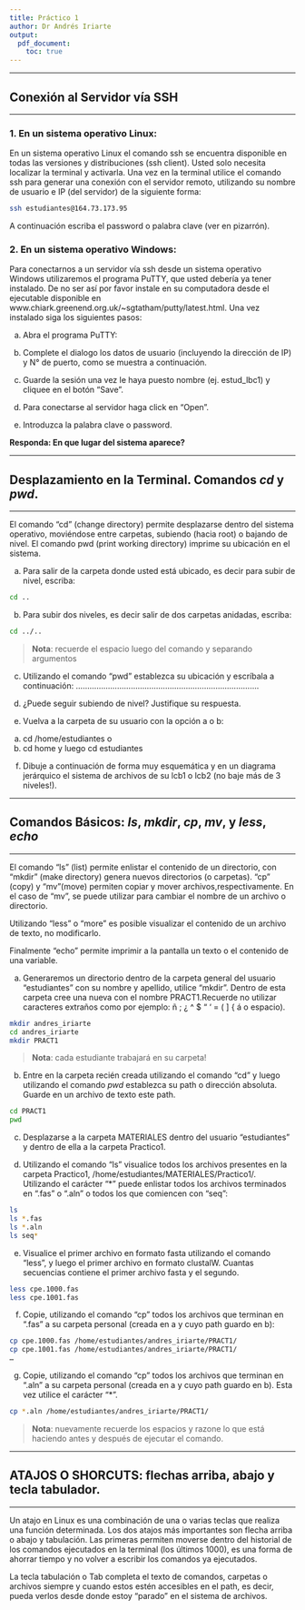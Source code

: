 ```yaml
---
title: Práctico 1
author: Dr Andrés Iriarte
output:
  pdf_document:
    toc: true
---
```


___
## Conexión al Servidor vía SSH
___
### 1. En un sistema operativo Linux:
En un sistema operativo Linux el comando ssh se encuentra disponible en todas las versiones y
distribuciones (ssh client). Usted solo necesita localizar la terminal y activarla. Una vez en la terminal utilice el comando ssh para generar una conexión con el servidor remoto, utilizando su nombre de usuario e IP (del servidor) de la siguiente forma: 

```bash
ssh estudiantes@164.73.173.95
```

A continuación escriba el password o palabra clave (ver en pizarrón). 

### 2. En un sistema operativo Windows:
Para conectarnos a un servidor vía ssh desde un sistema operativo Windows utilizaremos el programa PuTTY, que usted debería ya tener instalado. De no ser así por favor instale en su computadora desde el ejecutable disponible en www.chiark.greenend.org.uk/~sgtatham/putty/latest.html. Una vez instalado siga
los siguientes pasos:

a) Abra el programa PuTTY:

b) Complete el dialogo los datos de usuario (incluyendo la dirección de IP) y N° de puerto, como se
muestra a continuación. 

c) Guarde la sesión una vez le haya puesto nombre (ej. estud_lbc1) y cliquee en el botón “Save”.

d) Para conectarse al servidor haga click en “Open”.

e) Introduzca la palabra clave o password.


**Responda: En que lugar del sistema aparece?**

___
## Desplazamiento en la Terminal. Comandos *cd* y *pwd*.
___

El comando “cd” (change directory) permite desplazarse dentro del sistema operativo, moviéndose entre
carpetas, subiendo (hacia root) o bajando de nivel. El comando pwd (print working directory) imprime su ubicación en el sistema.

a) Para salir de la carpeta donde usted está ubicado, es decir para subir de nivel, escriba:

```bash
cd ..
```

b) Para subir dos niveles, es decir salir de dos carpetas anidadas, escriba:
```bash
cd ../..
```

> **Nota**: recuerde el espacio luego del comando y separando argumentos

c) Utilizando el comando “pwd” establezca su ubicación y escríbala a continuación:
………………………………….………………………………….

d) ¿Puede seguir subiendo de nivel? Justifique su respuesta.

e) Vuelva a la carpeta de su usuario con la opción a o b:
a. cd /home/estudiantes o
b. cd home y luego
cd estudiantes

f) Dibuje a continuación de forma muy esquemática y en un diagrama jerárquico el sistema de
archivos de su lcb1 o lcb2 (no baje más de 3 niveles!).

___
## Comandos Básicos: *ls*, *mkdir*, *cp*, *mv*, y *less*, *echo*
___

El comando “ls” (list) permite enlistar el contenido de un directorio, con “mkdir” (make directory) genera nuevos directorios (o carpetas). “cp” (copy) y “mv”(move) permiten copiar y mover archivos,respectivamente. En el caso de “mv”, se puede utilizar para cambiar el nombre de un archivo o directorio.

Utilizando “less” o “more” es posible visualizar el contenido de un archivo de texto, no modificarlo.

Finalmente “echo” permite imprimir a la pantalla un texto o el contenido de una variable.

a) Generaremos un directorio dentro de la carpeta general del usuario “estudiantes” con su nombre y apellido, utilice “mkdir”. 
Dentro de esta carpeta cree una nueva con el nombre PRACT1.Recuerde no utilizar caracteres extraños como por ejemplo: ñ ; ¿ ^ $ “ ‘ = ( ] { á o espacio). 

```bash
mkdir andres_iriarte
cd andres_iriarte
mkdir PRACT1 
```

> **Nota**: cada estudiante trabajará en su carpeta!

b) Entre en la carpeta recién creada utilizando el comando “cd” y luego utilizando el comando *pwd* establezca su path o dirección absoluta. Guarde en un archivo de texto este path.

```bash
cd PRACT1
pwd
```

c) Desplazarse a la carpeta MATERIALES dentro del usuario “estudiantes” y dentro de ella a la carpeta Practico1.

d) Utilizando el comando “ls” visualice todos los archivos presentes en la carpeta Practico1, /home/estudiantes/MATERIALES/Practico1/. Utilizando el carácter “*” puede enlistar todos los archivos terminados en “.fas” o “.aln” o todos los que comiencen con “seq”:

```bash
ls
ls *.fas
ls *.aln
ls seq*
```

e) Visualice el primer archivo en formato fasta utilizando el comando “less”, y luego el primer archivo en formato clustalW. Cuantas secuencias contiene el primer archivo fasta y el segundo.

```bash
less cpe.1000.fas
less cpe.1001.fas
```

f) Copie, utilizando el comando “cp” todos los archivos que terminan en “.fas” a su carpeta personal (creada en a y cuyo path guardo en b):

```bash
cp cpe.1000.fas /home/estudiantes/andres_iriarte/PRACT1/
cp cpe.1001.fas /home/estudiantes/andres_iriarte/PRACT1/
…
```

g) Copie, utilizando el comando “cp” todos los archivos que terminan en “.aln” a su carpeta personal (creada en a y cuyo path guardo en b). Esta vez utilice el carácter “*”.

```bash
cp *.aln /home/estudiantes/andres_iriarte/PRACT1/
```

> **Nota**: nuevamente recuerde los espacios y razone lo que está haciendo antes y después de ejecutar el comando. 

___
## ATAJOS O SHORCUTS: flechas arriba, abajo y tecla tabulador.
___

Un atajo en Linux es una combinación de una o varias teclas que realiza una función determinada. Los dos atajos más importantes son flecha arriba o abajo y tabulación. Las primeras permiten moverse dentro del historial de los comandos ejecutados en la terminal (los últimos 1000), es una forma de ahorrar tiempo y
no volver a escribir los comandos ya ejecutados.

La tecla tabulación o Tab completa el texto de comandos, carpetas o archivos siempre y cuando estos estén accesibles en el path, es decir, pueda verlos desde donde estoy “parado” en el sistema de archivos. 


